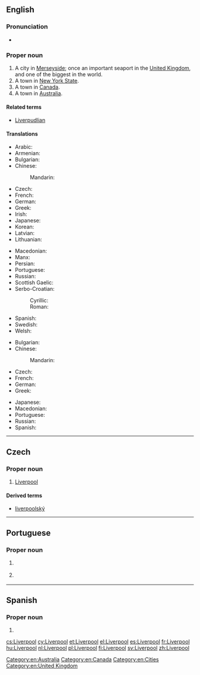 ==English==

{{wikipedia}}

===Pronunciation===
* {{audio|En-uk-Liverpool.ogg|Audio (UK)|lang=en}}

===Proper noun===
{{en-proper noun}}

# A city in [[Merseyside]]; once an important seaport in the [[United Kingdom]], and one of the biggest in the world.
# A town in [[New York State]].
# A town in [[Canada]].
# A town in [[Australia]].

====Related terms====
* {{sense|seaport in Merseyside}} [[Liverpudlian]]

====Translations====
{{trans-top|Liverpool, England}}
* Arabic: {{t|ar|ليفربول|tr=līfarbūl}}
* Armenian: {{t|hy|Լիվերպուլ|tr=Liverpul}}
* Bulgarian: {{t|bg|Ливърпул|m|tr=Livərpul|sc=Cyrl}}
* Chinese:
*: Mandarin: {{t+|cmn|利物浦|tr=lìwùpŭ|sc=Hani}}
* Czech: {{t+|cs|Liverpool|m}}
* French: {{t+|fr|Liverpool}}
* German: {{t|de|Liverpool}}
* Greek: {{t+|el|Λίβερπουλ|n|sc=Grek}}
* Irish: {{t|ga|Learpholl|m}}
* Japanese: {{t|ja|リバプール|tr=Ribapūru|sc=Jpan}}
* Korean: {{t|ko|리버풀|tr=libeopul|sc=Kore}}
* Latvian: {{t|lv|Liverpūle}}
* Lithuanian: {{t|lt|Liverpulis}}
{{trans-mid}}
* Macedonian: {{t|mk|Ливерпул|m|tr=Líverpul}}
* Manx: {{t|gv|Lerphoyll|m}}
* Persian: {{t|fa|لیورپول|tr=līværpūl|sc=fa-Arab}}
* Portuguese: {{t|pt|Liverpool|f}}
* Russian: {{t+|ru|Ливерпуль|m|tr=Liverpúl’|sc=Cyrl}}
* Scottish Gaelic: {{t|gd|Poll a' Ghrùthain|m}}
* Serbo-Croatian:
*: Cyrillic: {{t|sh|Ливерпул|m|sc=Cyrl}}
*: Roman: {{t|sh|Liverpul|m}}
* Spanish: {{t+|es|Liverpool|m}}
* Swedish: {{t+|sv|Liverpool}}
* Welsh: {{t|cy|Lerpwl|f}}
{{trans-bottom}}

{{trans-top|NY, Canada or Australia}}
* Bulgarian: {{t|bg|Ливърпул|m|tr=Livərpul|sc=Cyrl}}
* Chinese:
*: Mandarin: {{t+|cmn|利物浦|tr=lìwùpŭ|sc=Hani}}
* Czech: {{t+|cs|Liverpool|m}}
* French: {{t+|fr|Liverpool}}
* German: {{t|de|Liverpool}}
* Greek: {{t+|el|Λίβερπουλ|n|sc=Grek}}
{{trans-mid}}
* Japanese: {{t|ja|リバプール|tr=Ribapūru|sc=Jpan}}
* Macedonian: {{t|mk|Ливерпул|m|tr=Líverpul}}
* Portuguese: {{t|pt|Liverpool|f}}
* Russian: {{t|ru|Ливерпул|m|tr=Líverpul|sc=Cyrl}}
* Spanish: {{t+|es|Liverpool|m}}
{{trans-bottom}}

[[Category:en:Australia]]
[[Category:en:Canada]]
[[Category:en:Cities]]
[[Category:en:United Kingdom]]

----

==Czech==

===Proper noun===
{{cs-proper noun|g=m}}

# [[#English|Liverpool]]

====Derived terms====
* [[liverpoolský]]

----

==Portuguese==

===Proper noun===
{{pt-proper noun|f}}

# {{l/en|Liverpool}} {{gloss|city in England}}
# {{l/en|Liverpool}} {{gloss|any of various other cities in New York, Canada and Australia}}

----

==Spanish==
{{wikipedia|lang=es}}

===Proper noun===
{{es-proper noun|m}}

# {{l|en|Liverpool}} 

[[cs:Liverpool]]
[[cy:Liverpool]]
[[et:Liverpool]]
[[el:Liverpool]]
[[es:Liverpool]]
[[fr:Liverpool]]
[[hu:Liverpool]]
[[nl:Liverpool]]
[[pl:Liverpool]]
[[fi:Liverpool]]
[[sv:Liverpool]]
[[zh:Liverpool]]
